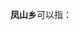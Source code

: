'''凤山乡'''可以指：
{{PRC admin/disambig|36/07/26/201/000|51/13/02/212/000|52/05/21/211/000|53/08/24/202/000}}
{{disambig|cat=三字中国乡名消歧义}}